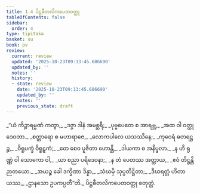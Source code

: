 ```yaml
---
title: 1.4 ပိဋ္ဌဓီတလိကပေတဝတ္ထု
tableOfContents: false
sidebar:
  order: 4
type: tipitaka
basket: su
book: pv
review:
  current: review
  updated: '2025-10-23T09:13:45.686690'
  updated_by: ''
  notes: ''
  history:
  - state: review
    date: '2025-10-23T09:13:45.686690'
    updated_by: ''
    notes: ''
    previous_state: draft
---
```



<ReviewStatus review={frontmatter.review} showDetails={true} />

<HypothesisAnnotation frontmatter={frontmatter} />

<DynamicBreadcrumb />

<Division number="10" book="pv" e="ch" v="19" p="128">

<Paragraph number="14" type="verses" book="pv">
_“ယံ ကိဉ္စာရမ္မဏံ ကတွာ,_  
_ဒဇ္ဇာ ဒါနံ အမစ္ဆရီ;_  
_ပုဗ္ဗပေတေ စ အာရဗ္ဘ,_  
_အထ ဝါ ဝတ္ထုဒေဝတာ._  

</Paragraph>

</Division>
<Division number="11" book="pv" e="ch" v="19" p="128">

<Paragraph number="15" type="verses" book="pv">
_စတ္တာရော စ မဟာရာဇေ,_  
_လောကပါလေ ယသဿိနေ;_  
_ကုဝေရံ ဓတရဋ္ဌဉ္စ,_  
_ဝိရူပက္ခံ ဝိရူဠှကံ;_  
_တေ စေဝ ပူဇိတာ ဟောန္တိ,_  
_ဒါယကာ စ အနိပ္ဖလာ._  

</Paragraph>

</Division>
<Division number="12" book="pv" e="ch" v="19" p="129">

<Paragraph number="16" type="verses" book="pv">
_န ဟိ ရုဏ္ဏံ ဝါ သောကော ဝါ,_  
_ယာ စညာ ပရိဒေဝနာ;_  
_န တံ ပေတဿ အတ္ထာယ,_  
_ဧဝံ တိဋ္ဌန္တိ ဉာတယော._  

</Paragraph>

</Division>
<Division number="13" book="pv" e="ch" v="19" p="129">

<Paragraph number="17" type="verses" book="pv">
_အယဉ္စ ခေါ ဒက္ခိဏာ ဒိန္နာ,_  
_သံဃမှိ သုပ္ပတိဋ္ဌိတာ;_  
_ဒီဃရတ္တံ ဟိတာယဿ,_  
_ဌာနသော ဥပကပ္ပတီ”တိ._  


</Paragraph>
</Division>

<Paragraph number="18" type="center" book="pv">
ပိဋ္ဌဓီတလိကပေတဝတ္ထု စတုတ္ထံ.
</Paragraph>